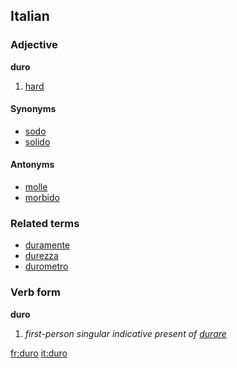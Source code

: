==Italian==
===Adjective===
'''duro'''

# [[hard]]

====Synonyms====
*[[sodo]]
*[[solido]]

====Antonyms====
*[[molle]]
*[[morbido]]

===Related terms===
*[[duramente]]
*[[durezza]]
*[[durometro]]

===Verb form===
'''duro'''

# ''first-person singular indicative present of [[durare]]''

[[fr:duro]]
[[it:duro]]